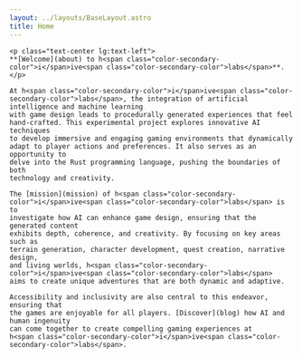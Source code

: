 ```yaml
---
layout: ../layouts/BaseLayout.astro
title: Home
---
```



<div class="container">
    <SiteLogo alt={siteConfig.main.logo.alt}
              dark={siteConfig.main.logo.dark}
              light={siteConfig.main.logo.light}
              id="main-page-logo"
              class="main-page-logo"/>

    <p class="text-center lg:text-left">
    **[Welcome](about) to h<span class="color-secondary-color">i</span>ive<span class="color-secondary-color">labs</span>**.
    </p>

    At h<span class="color-secondary-color">i</span>ive<span class="color-secondary-color">labs</span>, the integration of artificial intelligence and machine learning
    with game design leads to procedurally generated experiences that feel
    hand-crafted. This experimental project explores innovative AI techniques
    to develop immersive and engaging gaming environments that dynamically
    adapt to player actions and preferences. It also serves as an opportunity to
    delve into the Rust programming language, pushing the boundaries of both
    technology and creativity.

    The [mission](mission) of h<span class="color-secondary-color">i</span>ive<span class="color-secondary-color">labs</span> is to
    investigate how AI can enhance game design, ensuring that the generated content
    exhibits depth, coherence, and creativity. By focusing on key areas such as
    terrain generation, character development, quest creation, narrative design,
    and living worlds, h<span class="color-secondary-color">i</span>ive<span class="color-secondary-color">labs</span>
    aims to create unique adventures that are both dynamic and adaptive.

    Accessibility and inclusivity are also central to this endeavor, ensuring that
    the games are enjoyable for all players. [Discover](blog) how AI and human ingenuity
    can come together to create compelling gaming experiences at
    h<span class="color-secondary-color">i</span>ive<span class="color-secondary-color">labs</span>.
</div>

